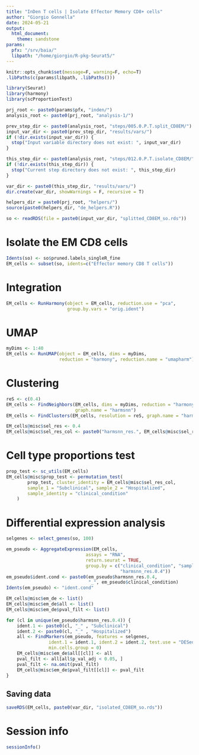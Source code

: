 ```yaml
---
title: "InDen T cells | Isolate Effector Memory CD8+ cells"
author: "Giorgio Gonnella"
date: 2024-05-21
output:
  html_document:
    theme: sandstone
params:
  pfx: "/srv/baia/"
  libpath: "/home/giorgio/R-pkg-Seurat5/"
---
```


```r
knitr::opts_chunk$set(message=F, warning=F, echo=T)
.libPaths(c(params$libpath, .libPaths()))

library(Seurat)
library(harmony)
library(scProportionTest)

prj_root <- paste0(params$pfx, "inden/")
analysis_root <- paste0(prj_root, "analysis-1/")

prev_step_dir <- paste0(analysis_root, "steps/005.0.P.T.split_CD8EM/")
input_var_dir <- paste0(prev_step_dir, "results/vars/")
if (!dir.exists(input_var_dir)) {
  stop("Input variable directory does not exist: ", input_var_dir)
}

this_step_dir <- paste0(analysis_root, "steps/012.0.P.T.isolate_CD8EM/")
if (!dir.exists(this_step_dir)) {
  stop("Current step directory does not exist: ", this_step_dir)
}

var_dir <- paste0(this_step_dir, "results/vars/")
dir.create(var_dir, showWarnings = F, recursive = T)

helpers_dir = paste0(prj_root, "helpers/")
source(paste0(helpers_dir, "de_helpers.R"))
```

```r
so <- readRDS(file = paste0(input_var_dir, "splitted_CD8EM_so.rds"))
```

# Isolate the EM CD8 cells

```r
Idents(so) <- so$pruned.labels_singleR_fine
EM_cells <- subset(so, idents=c("Effector memory CD8 T cells"))
```

# Integration

```r
EM_cells <- RunHarmony(object = EM_cells, reduction.use = "pca",
                       group.by.vars = "orig.ident")
```

# UMAP

```r
myDims <- 1:40
EM_cells <- RunUMAP(object = EM_cells, dims = myDims,
                    reduction = "harmony", reduction.name = "umapharm")
```

# Clustering

```r
reS <- c(0.4)
EM_cells <- FindNeighbors(EM_cells, dims = myDims, reduction = "harmony",
                          graph.name = "harmsnn")
EM_cells <- FindClusters(EM_cells, resolution = reS, graph.name = "harmsnn")

EM_cells@misc$sel_res <- 0.4
EM_cells@misc$sel_res_col <- paste0("harmsnn_res.", EM_cells@misc$sel_res)
```

# Cell type proportions test

```r
prop_test <- sc_utils(EM_cells)
EM_cells@misc$prop_test <- permutation_test(
        prop_test, cluster_identity = EM_cells@misc$sel_res_col,
        sample_1 = "Subclinical", sample_2 = "Hospitalized",
        sample_identity = "clinical_condition"
    )
```

# Differential expression analysis

```r
selgenes <- select_genes(so, 100)
```

```r
em_pseudo <- AggregateExpression(EM_cells,
                              assays = "RNA",
                              return.seurat = TRUE,
                              group.by = c("clinical_condition", "sample",
                                           "harmsnn_res.0.4"))
em_pseudo$ident.cond <- paste0(em_pseudo$harmsnn_res.0.4,
                               "_", em_pseudo$clinical_condition)
Idents(em_pseudo) <- "ident.cond"

EM_cells@misc$em_de <- list()
EM_cells@misc$em_de$all <- list()
EM_cells@misc$em_de$pval_filt <- list()

for (cl in unique(em_pseudo$harmsnn_res.0.4)) {
    ident.1 <- paste0(cl, "_" , "Subclinical")
    ident.2 <- paste0(cl, "_" , "Hospitalized")
    all <- FindMarkers(em_pseudo, features = selgenes,
                ident.1 = ident.1, ident.2 = ident.2, test.use = "DESeq2",
                min.cells.group = 0)
    EM_cells@misc$em_de$all[[cl]] <- all
    pval_filt <- all[all$p_val_adj < 0.05, ]
    pval_filt <- na.omit(pval_filt)
    EM_cells@misc$em_de$pval_filt[[cl]] <- pval_filt
}
```

## Saving data

```r
saveRDS(EM_cells, paste0(var_dir, "isolated_CD8EM_so.rds"))
```
# Session info

```r
sessionInfo()
```
